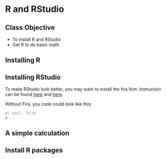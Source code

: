 # R and RStudio

::: {.callout-note}
## Class Objective
- To install R and RStudio
- Get R to do basic math
:::

## Installing R

## Installing RStudio

::: {.callout-tip}
To make RStuido look better, you may want to install the fira font. Instruction can be found [here](https://github.com/tonsky/FiraCode/wiki/RStudio-instructions) and [here](https://firacode.org/using-fira-code-ligatures-in-rstudio/).

Without Fira, you code could look like this: 
```r
#| eval: false
x
```
:::

## A simple calculation

## Install R packages

